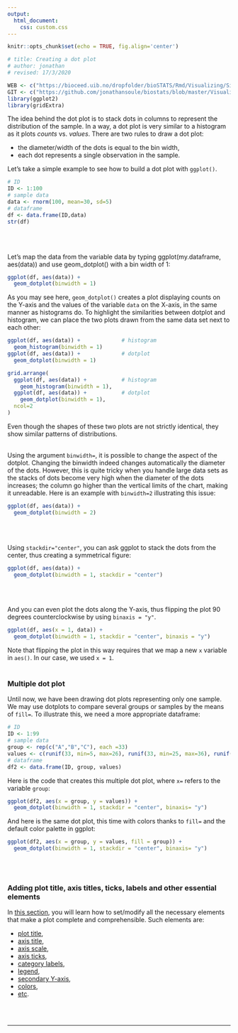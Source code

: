 ```yaml
---
output:
  html_document:
    css: custom.css
--- 
```


```r
knitr::opts_chunk$set(echo = TRUE, fig.align='center')

# title: Creating a dot plot
# author: jonathan
# revised: 17/3/2020 

WEB <- c("https://bioceed.uib.no/dropfolder/bioSTATS/Rmd/Visualizing/Simple/dot-plot.html")
GIT <- c("https://github.com/jonathansoule/biostats/blob/master/Visualizing/Simple/dot-plot.Rmd")
library(ggplot2)
library(gridExtra)
```
The idea behind the dot plot is to stack dots in columns to represent the distribution of the sample. In a way, a dot plot is very similar to a histogram as it plots *counts* vs. *values*.
There are two rules to draw a dot plot:

+ the diameter/width of the dots is equal to the bin width,
+ each dot represents a single observation in the sample.

Let's take a simple example to see how to build a dot plot with `ggplot()`.
```r
# ID
ID <- 1:100
# sample data
data <- rnorm(100, mean=30, sd=5)
# dataframe
df <- data.frame(ID,data)
str(df)
```
<br/><br/>

Let's map the data from the variable data by typing ggplot(my.dataframe, aes(data)) and use geom_dotplot() with a bin width of 1:
```r
ggplot(df, aes(data)) + 
  geom_dotplot(binwidth = 1)
```


As you may see here, `geom_dotplot()` creates a plot displaying counts on the Y-axis and the values of the variable `data` on the X-axis, in the same manner as histograms do.
To highlight the similarities between dotplot and histogram, we can place the two plots drawn from the same data set next to each other:
```r
ggplot(df, aes(data)) +             # histogram
  geom_histogram(binwidth = 1)
ggplot(df, aes(data)) +             # dotplot
  geom_dotplot(binwidth = 1)
```
```r
grid.arrange(
  ggplot(df, aes(data)) +           # histogram
    geom_histogram(binwidth = 1),
  ggplot(df, aes(data)) +           # dotplot
    geom_dotplot(binwidth = 1),
  ncol=2
)
```
Even though the shapes of these two plots are not strictly identical, they show similar patterns of distributions. 
<br/><br/>

Using the argument `binwidth=`, it is possible to change the aspect of the dotplot. Changing the binwidth indeed changes automatically the diameter of the dots. However, this is quite tricky when you handle large data sets as the stacks of dots become very high when the diameter of the dots increases; the column go higher than the vertical limits of the chart, making it unreadable. Here is an example with `binwidth=2` illustrating this issue:
```r
ggplot(df, aes(data)) + 
  geom_dotplot(binwidth = 2)
```
<br/><br/>

Using `stackdir="center"`, you can ask ggplot to stack the dots from the center, thus creating a symmetrical figure:
```r
ggplot(df, aes(data)) + 
  geom_dotplot(binwidth = 1, stackdir = "center")
```
<br/><br/>

And you can even plot the dots along the Y-axis, thus flipping the plot 90 degrees counterclockwise by using `binaxis = "y"`.
```r
ggplot(df, aes(x = 1, data)) + 
  geom_dotplot(binwidth = 1, stackdir = "center", binaxis = "y")
```
Note that flipping the plot in this way requires that we map a new `x` variable in `aes()`. In our case, we used `x = 1`.
<br/><br/>

### Multiple dot plot

Until now, we have been drawing dot plots representing only one sample. We may use dotplots to compare several groups or samples by the means of `fill=`. To illustrate this, we need a more appropriate dataframe:
```r
# ID
ID <- 1:99
# sample data
group <- rep(c("A","B","C"), each =33)
values <- c(runif(33, min=5, max=26), runif(33, min=25, max=36), runif(33, min=25, max=33))
# dataframe
df2 <- data.frame(ID, group, values)
```

Here is the code that creates this multiple dot plot, where `x=` refers to the variable `group`:
```r
ggplot(df2, aes(x = group, y = values)) + 
  geom_dotplot(binwidth = 1, stackdir = "center", binaxis= "y")
```

And here is the same dot plot, this time with colors thanks to `fill=` and the default color palette in ggplot:
```r
ggplot(df2, aes(x = group, y = values, fill = group)) + 
  geom_dotplot(binwidth = 1, stackdir = "center", binaxis= "y")
```
<br/><br/>

### Adding plot title, axis titles, ticks, labels and other essential elements

In [this section](https://biostats.w.uib.no/topics/data-visualization-with-ggplot2/essential-elements/){target="_blank"}, you will learn how to set/modify all the necessary elements that make a plot complete and comprehensible. Such elements are:

+ [plot title](https://biostats.w.uib.no/title/){target="_blank"}, 
+ [axis title](https://biostats.w.uib.no/axis-titles/){target="_blank"},
+ [axis scale](https://biostats.w.uib.no/axis-scale/){target="_blank"},
+ [axis ticks](https://biostats.w.uib.no/axis-ticks/){target="_blank"},
+ [category labels](https://biostats.w.uib.no/category-labels/){target="_blank"},
+ [legend](https://biostats.w.uib.no/legend/){target="_blank"},
+ [secondary Y-axis](https://biostats.w.uib.no/secondary-y-axis/){target="_blank"},
+ [colors](https://biostats.w.uib.no/choosing-colors-for-your-plot/){target="_blank"},
+ [etc](https://biostats.w.uib.no/topics/data-visualization-with-ggplot2/essential-elements/){target="_blank"}.

<br/><br/>

***
<!-- UNCOMMENT TO ACTIVATE
Get the Rmarkdown file corresponding to this page on [GitHub](`r GIT`){target="_blank"}.
-->
